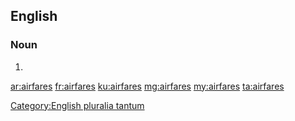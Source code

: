==English==

===Noun===
{{head|en|noun plural form}}

# {{plural of|airfare|lang=en}}

[[Category:English pluralia tantum]]

[[ar:airfares]]
[[fr:airfares]]
[[ku:airfares]]
[[mg:airfares]]
[[my:airfares]]
[[ta:airfares]]